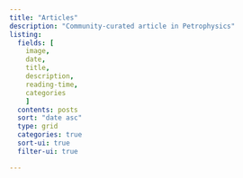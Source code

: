 ```yaml
---
title: "Articles"
description: "Community-curated article in Petrophysics"
listing:
  fields: [
    image, 
    date,
    title, 
    description, 
    reading-time, 
    categories
    ]
  contents: posts
  sort: "date asc"
  type: grid
  categories: true
  sort-ui: true
  filter-ui: true

---
```



